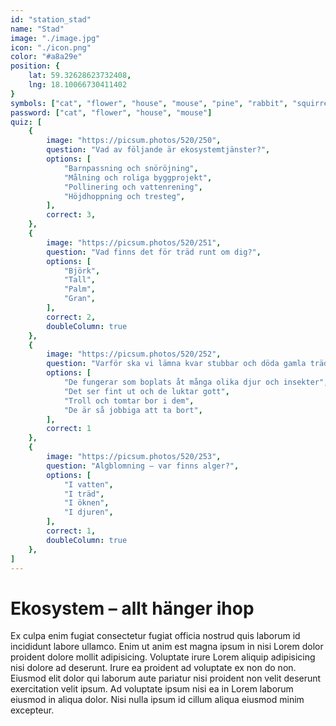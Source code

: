 ```yaml
---
id: "station_stad"
name: "Stad"
image: "./image.jpg"
icon: "./icon.png"
color: "#a8a29e"
position: {
	lat: 59.32628623732408,
	lng: 18.10066730411402
}
symbols: ["cat", "flower", "house", "mouse", "pine", "rabbit", "squirrel", "town", "woods"]
password: ["cat", "flower", "house", "mouse"]
quiz: [
	{
		image: "https://picsum.photos/520/250",
		question: "Vad av följande är ekosystemtjänster?",
		options: [
			"Barnpassning och snöröjning",
			"Målning och roliga byggprojekt",
			"Pollinering och vattenrening",
			"Höjdhoppning och tresteg",
		],
		correct: 3,
	},
	{
		image: "https://picsum.photos/520/251",
		question: "Vad finns det för träd runt om dig?",
		options: [
			"Björk",
			"Tall",
			"Palm",
			"Gran",
		],
		correct: 2,
		doubleColumn: true
	},
	{
		image: "https://picsum.photos/520/252",
		question: "Varför ska vi lämna kvar stubbar och döda gamla träd när vi avverkar skog?",
		options: [
			"De fungerar som boplats åt många olika djur och insekter",
			"Det ser fint ut och de luktar gott",
			"Troll och tomtar bor i dem",
			"De är så jobbiga att ta bort",
		],
		correct: 1
	},
	{
		image: "https://picsum.photos/520/253",
		question: "Algblomning – var finns alger?",
		options: [
			"I vatten",
			"I träd",
			"I öknen",
			"I djuren",
		],
		correct: 1,
		doubleColumn: true
	},
]
---
```


# Ekosystem – allt hänger ihop

Ex culpa enim fugiat consectetur fugiat officia nostrud quis laborum id incididunt labore ullamco. Enim ut anim est magna ipsum in nisi Lorem dolor proident dolore mollit adipisicing. Voluptate irure Lorem aliquip adipisicing nisi dolore ad deserunt. Irure ea proident ad voluptate ex non do non. Eiusmod elit dolor qui laborum aute pariatur nisi proident non velit deserunt exercitation velit ipsum. Ad voluptate ipsum nisi ea in Lorem laborum eiusmod in aliqua dolor. Nisi nulla ipsum id cillum aliqua eiusmod minim excepteur.
